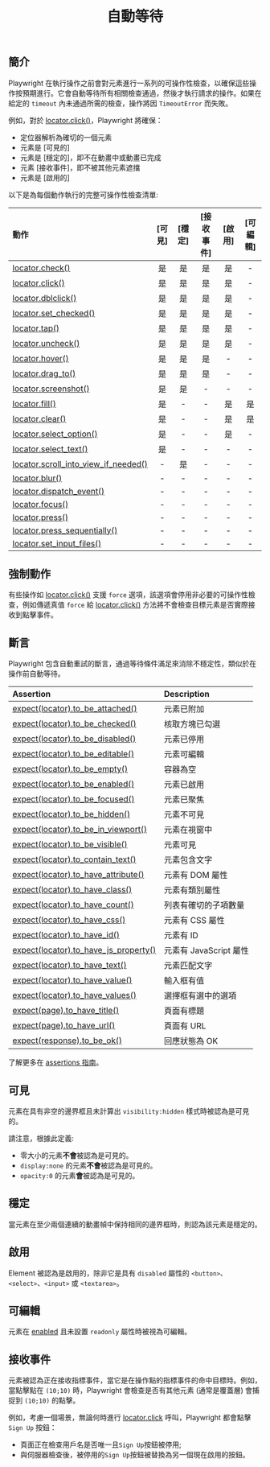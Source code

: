﻿---
id: actionability
title: "自動等待"
---

## 簡介

Playwright 在執行操作之前會對元素進行一系列的可操作性檢查，以確保這些操作按預期進行。它會自動等待所有相關檢查通過，然後才執行請求的操作。如果在給定的 `timeout` 內未通過所需的檢查，操作將因 `TimeoutError` 而失敗。

例如，對於 [locator.click()](/api/class-locator.mdx#locator-click)，Playwright 將確保：

- 定位器解析為確切的一個元素
- 元素是 [可見的]
- 元素是 [穩定的]，即不在動畫中或動畫已完成
- 元素 [接收事件]，即不被其他元素遮擋
- 元素是 [啟用的]

以下是為每個動作執行的完整可操作性檢查清單:

| 動作 | [可見] | [穩定] | [接收事件] | [啟用] | [可編輯] |
| :- | :-: | :-: | :-: | :-: | :-: |
| [locator.check()](/api/class-locator.mdx#locator-check) | 是 | 是 | 是 | 是 | - |
| [locator.click()](/api/class-locator.mdx#locator-click) | 是 | 是 | 是 | 是 | - |
| [locator.dblclick()](/api/class-locator.mdx#locator-dblclick) | 是 | 是 | 是 | 是 | - |
| [locator.set_checked()](/api/class-locator.mdx#locator-set-checked) | 是 | 是 | 是 | 是 | - |
| [locator.tap()](/api/class-locator.mdx#locator-tap) | 是 | 是 | 是 | 是 | - |
| [locator.uncheck()](/api/class-locator.mdx#locator-uncheck) | 是 | 是 | 是 | 是 | - |
| [locator.hover()](/api/class-locator.mdx#locator-hover) | 是 | 是 | 是 | - | - |
| [locator.drag_to()](/api/class-locator.mdx#locator-drag-to) | 是 | 是 | 是 | - | - |
| [locator.screenshot()](/api/class-locator.mdx#locator-screenshot) | 是 | 是 | - | - | - |
| [locator.fill()](/api/class-locator.mdx#locator-fill) | 是 | - | - | 是 | 是 |
| [locator.clear()](/api/class-locator.mdx#locator-clear) | 是 | - | - | 是 | 是 |
| [locator.select_option()](/api/class-locator.mdx#locator-select-option) | 是 | - | - | 是 | - |
| [locator.select_text()](/api/class-locator.mdx#locator-select-text) | 是 | - | - | - | - |
| [locator.scroll_into_view_if_needed()](/api/class-locator.mdx#locator-scroll-into-view-if-needed) | - | 是 | - | - | - |
| [locator.blur()](/api/class-locator.mdx#locator-blur) | - | - | - | - | - |
| [locator.dispatch_event()](/api/class-locator.mdx#locator-dispatch-event) | - | - | - | - | - |
| [locator.focus()](/api/class-locator.mdx#locator-focus) | - | - | - | - | - |
| [locator.press()](/api/class-locator.mdx#locator-press) | - | - | - | - | - |
| [locator.press_sequentially()](/api/class-locator.mdx#locator-press-sequentially) | - | - | - | - | - |
| [locator.set_input_files()](/api/class-locator.mdx#locator-set-input-files) | - | - | - | - | - |

## 強制動作

有些操作如 [locator.click()](/api/class-locator.mdx#locator-click) 支援 `force` 選項，該選項會停用非必要的可操作性檢查，例如傳遞真值 `force` 給 [locator.click()](/api/class-locator.mdx#locator-click) 方法將不會檢查目標元素是否實際接收到點擊事件。

## 斷言

Playwright 包含自動重試的斷言，通過等待條件滿足來消除不穩定性，類似於在操作前自動等待。

| Assertion | Description |
| :- | :- |
| [expect(locator).to_be_attached()](/api/class-locatorassertions.mdx#locator-assertions-to-be-attached) | 元素已附加 |
| [expect(locator).to_be_checked()](/api/class-locatorassertions.mdx#locator-assertions-to-be-checked) | 核取方塊已勾選 |
| [expect(locator).to_be_disabled()](/api/class-locatorassertions.mdx#locator-assertions-to-be-disabled) | 元素已停用 |
| [expect(locator).to_be_editable()](/api/class-locatorassertions.mdx#locator-assertions-to-be-editable) | 元素可編輯 |
| [expect(locator).to_be_empty()](/api/class-locatorassertions.mdx#locator-assertions-to-be-empty) | 容器為空 |
| [expect(locator).to_be_enabled()](/api/class-locatorassertions.mdx#locator-assertions-to-be-enabled) | 元素已啟用 |
| [expect(locator).to_be_focused()](/api/class-locatorassertions.mdx#locator-assertions-to-be-focused) | 元素已聚焦 |
| [expect(locator).to_be_hidden()](/api/class-locatorassertions.mdx#locator-assertions-to-be-hidden) | 元素不可見 |
| [expect(locator).to_be_in_viewport()](/api/class-locatorassertions.mdx#locator-assertions-to-be-in-viewport) | 元素在視窗中 |
| [expect(locator).to_be_visible()](/api/class-locatorassertions.mdx#locator-assertions-to-be-visible) | 元素可見 |
| [expect(locator).to_contain_text()](/api/class-locatorassertions.mdx#locator-assertions-to-contain-text) | 元素包含文字 |
| [expect(locator).to_have_attribute()](/api/class-locatorassertions.mdx#locator-assertions-to-have-attribute) | 元素有 DOM 屬性 |
| [expect(locator).to_have_class()](/api/class-locatorassertions.mdx#locator-assertions-to-have-class) | 元素有類別屬性 |
| [expect(locator).to_have_count()](/api/class-locatorassertions.mdx#locator-assertions-to-have-count) | 列表有確切的子項數量 |
| [expect(locator).to_have_css()](/api/class-locatorassertions.mdx#locator-assertions-to-have-css) | 元素有 CSS 屬性 |
| [expect(locator).to_have_id()](/api/class-locatorassertions.mdx#locator-assertions-to-have-id) | 元素有 ID |
| [expect(locator).to_have_js_property()](/api/class-locatorassertions.mdx#locator-assertions-to-have-js-property) | 元素有 JavaScript 屬性 |
| [expect(locator).to_have_text()](/api/class-locatorassertions.mdx#locator-assertions-to-have-text) | 元素匹配文字 |
| [expect(locator).to_have_value()](/api/class-locatorassertions.mdx#locator-assertions-to-have-value) | 輸入框有值 |
| [expect(locator).to_have_values()](/api/class-locatorassertions.mdx#locator-assertions-to-have-values) | 選擇框有選中的選項 |
| [expect(page).to_have_title()](/api/class-pageassertions.mdx#page-assertions-to-have-title) | 頁面有標題 |
| [expect(page).to_have_url()](/api/class-pageassertions.mdx#page-assertions-to-have-url) | 頁面有 URL |
| [expect(response).to_be_ok()](/api/class-apiresponseassertions.mdx#api-response-assertions-to-be-ok) | 回應狀態為 OK |

了解更多在 [assertions 指南](./test-assertions.mdx)。

## 可見

元素在具有非空的邊界框且未計算出 `visibility:hidden` 樣式時被認為是可見的。

請注意，根據此定義:

* 零大小的元素**不會**被認為是可見的。
* `display:none` 的元素**不會**被認為是可見的。
* `opacity:0` 的元素**會**被認為是可見的。

## 穩定

當元素在至少兩個連續的動畫幀中保持相同的邊界框時，則認為該元素是穩定的。

## 啟用

Element 被認為是啟用的，除非它是具有 `disabled` 屬性的 `<button>`、`<select>`、`<input>` 或 `<textarea>`。

## 可編輯

元素在 [enabled] 且未設置 `readonly` 屬性時被視為可編輯。

## 接收事件

元素被認為正在接收指標事件，當它是在操作點的指標事件的命中目標時。例如，當點擊點在 `(10;10)` 時，Playwright 會檢查是否有其他元素 (通常是覆蓋層) 會捕捉到 `(10;10)` 的點擊。

例如，考慮一個場景，無論何時進行 [locator.click](/api/class-locator.mdx#locator-click) 呼叫，Playwright 都會點擊 `Sign Up` 按鈕：

- 頁面正在檢查用戶名是否唯一且`Sign Up`按鈕被停用;
- 與伺服器檢查後，被停用的`Sign Up`按鈕被替換為另一個現在啟用的按鈕。




[Visible]: #visible "Visible"
[Stable]: #stable "Stable"
[Enabled]: #enabled "Enabled"
[Editable]: #editable "Editable"
[Receives Events]: #receives-events "Receives Events"


[Accessibility]: /api/class-accessibility.mdx "Accessibility"
[APIRequest]: /api/class-apirequest.mdx "APIRequest"
[APIRequestContext]: /api/class-apirequestcontext.mdx "APIRequestContext"
[APIResponse]: /api/class-apiresponse.mdx "APIResponse"
[APIResponseAssertions]: /api/class-apiresponseassertions.mdx "APIResponseAssertions"
[Browser]: /api/class-browser.mdx "Browser"
[BrowserContext]: /api/class-browsercontext.mdx "BrowserContext"
[BrowserType]: /api/class-browsertype.mdx "BrowserType"
[CDPSession]: /api/class-cdpsession.mdx "CDPSession"
[Clock]: /api/class-clock.mdx "Clock"
[ConsoleMessage]: /api/class-consolemessage.mdx "ConsoleMessage"
[Dialog]: /api/class-dialog.mdx "Dialog"
[Download]: /api/class-download.mdx "Download"
[ElementHandle]: /api/class-elementhandle.mdx "ElementHandle"
[Error]: /api/class-error.mdx "Error"
[FileChooser]: /api/class-filechooser.mdx "FileChooser"
[Frame]: /api/class-frame.mdx "Frame"
[FrameLocator]: /api/class-framelocator.mdx "FrameLocator"
[JSHandle]: /api/class-jshandle.mdx "JSHandle"
[Keyboard]: /api/class-keyboard.mdx "Keyboard"
[Locator]: /api/class-locator.mdx "Locator"
[LocatorAssertions]: /api/class-locatorassertions.mdx "LocatorAssertions"
[Mouse]: /api/class-mouse.mdx "Mouse"
[Page]: /api/class-page.mdx "Page"
[PageAssertions]: /api/class-pageassertions.mdx "PageAssertions"
[Playwright]: /api/class-playwright.mdx "Playwright"
[Request]: /api/class-request.mdx "Request"
[Response]: /api/class-response.mdx "Response"
[Route]: /api/class-route.mdx "Route"
[Selectors]: /api/class-selectors.mdx "Selectors"
[TimeoutError]: /api/class-timeouterror.mdx "TimeoutError"
[Touchscreen]: /api/class-touchscreen.mdx "Touchscreen"
[Tracing]: /api/class-tracing.mdx "Tracing"
[Video]: /api/class-video.mdx "Video"
[WebError]: /api/class-weberror.mdx "WebError"
[WebSocket]: /api/class-websocket.mdx "WebSocket"
[Worker]: /api/class-worker.mdx "Worker"
[Element]: https://developer.mozilla.org/en-US/docs/Web/API/element "Element"
[EvaluationArgument]: /evaluating.mdx#evaluation-argument "EvaluationArgument"
[Promise]: https://developer.mozilla.org/en-US/docs/Web/JavaScript/Reference/Global_Objects/Promise "Promise"
[iterator]: https://developer.mozilla.org/en-US/docs/Web/JavaScript/Reference/Iteration_protocols "Iterator"
[origin]: https://developer.mozilla.org/en-US/docs/Glossary/Origin "Origin"
[selector]: https://developer.mozilla.org/en-US/docs/Web/CSS/CSS_Selectors "selector"
[Serializable]: https://developer.mozilla.org/en-US/docs/Web/JavaScript/Reference/Global_Objects/JSON/stringify#Description "Serializable"
[UIEvent.detail]: https://developer.mozilla.org/en-US/docs/Web/API/UIEvent/detail "UIEvent.detail"
[UnixTime]: https://en.wikipedia.org/wiki/Unix_time "Unix Time"
[xpath]: https://developer.mozilla.org/en-US/docs/Web/XPath "xpath"

[Any]: https://docs.python.org/3/library/typing.html#typing.Any "Any"
[bool]: https://docs.python.org/3/library/stdtypes.html "bool"
[bytes]: https://docs.python.org/3/library/stdtypes.html#bytes "bytes"
[Callable]: https://docs.python.org/3/library/typing.html#typing.Callable "Callable"
[EventContextManager]: https://docs.python.org/3/reference/datamodel.html#context-managers "Event context manager"
[EventEmitter]: https://pyee.readthedocs.io/en/latest/#pyee.BaseEventEmitter "EventEmitter"
[Exception]: https://docs.python.org/3/library/exceptions.html#Exception "Exception"
[Dict]: https://docs.python.org/3/library/typing.html#typing.Dict "Dict"
[float]: https://docs.python.org/3/library/stdtypes.html#numeric-types-int-float-complex "float"
[int]: https://docs.python.org/3/library/stdtypes.html#numeric-types-int-float-complex "int"
[List]: https://docs.python.org/3/library/typing.html#typing.List "List"
[NoneType]: https://docs.python.org/3/library/constants.html#None "None"
[Pattern]: https://docs.python.org/3/library/re.html "Pattern"
[URL]: https://en.wikipedia.org/wiki/URL "URL"
[pathlib.Path]: https://realpython.com/python-pathlib/ "pathlib.Path"
[str]: https://docs.python.org/3/library/stdtypes.html#text-sequence-type-str "str"
[Union]: https://docs.python.org/3/library/typing.html#typing.Union "Union"
[datetime]: https://docs.python.org/3/library/datetime.html#datetime.datetime "datetime"

[all available image tags]: https://mcr.microsoft.com/en-us/product/playwright/python/about "all available image tags"
[Microsoft Artifact Registry]: https://mcr.microsoft.com/en-us/product/playwright/python/about "Microsoft Artifact Registry"
[Dockerfile.jammy]: https://github.com/microsoft/playwright-python/blob/main/utils/docker/Dockerfile.jammy "Dockerfile.jammy"
